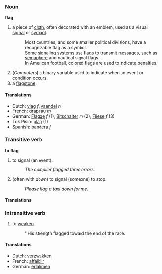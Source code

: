 ===Noun===
'''flag'''

# a piece of [[cloth]], often decorated with an emblem, used as a visual [[signal]] or [[symbol]].
#: Most countries, and some smaller political divisions, have a recognizable flag as a symbol.
#: Some signaling systems use flags to transmit messages, such as [[semaphore]] and nautical signal flags.
#: In American football, colored flags are used to indicate penalties.
# (''Computers'') a binary variable used to indicate when an event or condition occurs.
# a [[flagstone]].

====Translations====
*Dutch: [[vlag]] ''f'', [[vaandel]] ''n''
*French: [[drapeau]] ''m''
*German: [[Flagge]] ''f'' (1), [[Bitschalter]] ''m'' (2), [[Fliese]] ''f'' (3)
*Tok Pisin: [[plag]] (1)
*Spanish: [[bandera]] ''f''

===Transitive verb===
'''to flag'''

# to signal (an event).
#: ''The compiler flagged three errors.''
# (often with ''down'') to signal (someone) to stop.
#: ''Please flag a taxi down for me.''

====Translations====
<!-- none yet -->

===Intransitive verb===

# to [[weaken]].
#: ''His strength flagged toward the end of the race.

====Translations====
*Dutch: [[verzwakken]]
*French: [[affaiblir]]
*German: [[erlahmen]]
